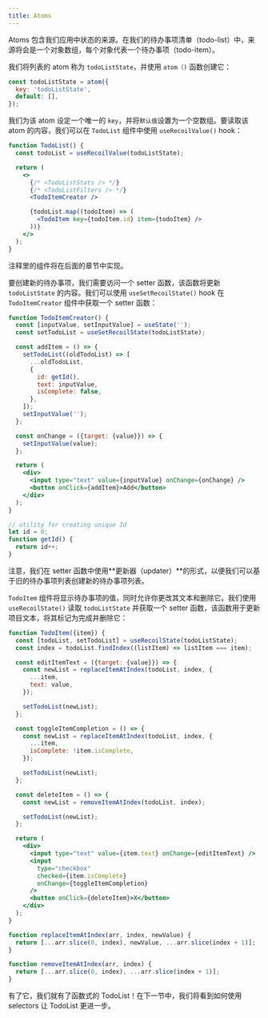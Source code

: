 ```yaml
---
title: Atoms
---
```


Atoms 包含我们应用中状态的来源。在我们的待办事项清单（todo-list）中，来源将会是一个对象数组，每个对象代表一个待办事项（todo-item）。

我们将列表的 atom 称为 `todoListState`，并使用 `atom（)` 函数创建它：

```javascript
const todoListState = atom({
  key: 'todoListState',
  default: [],
});
```

我们为该 atom 设定一个唯一的 `key`，并将`默认值`设置为一个空数组。要读取该 atom 的内容，我们可以在 `TodoList` 组件中使用 `useRecoilValue()` hook：

```jsx
function TodoList() {
  const todoList = useRecoilValue(todoListState);

  return (
    <>
      {/* <TodoListStats /> */}
      {/* <TodoListFilters /> */}
      <TodoItemCreator />

      {todoList.map((todoItem) => (
        <TodoItem key={todoItem.id} item={todoItem} />
      ))}
    </>
  );
}
```

注释里的组件将在后面的章节中实现。

要创建新的待办事项，我们需要访问一个 setter 函数，该函数将更新 `todoListState` 的内容。我们可以使用 `useSetRecoilState()` hook 在 `TodoItemCreator` 组件中获取一个 setter 函数：

```jsx
function TodoItemCreator() {
  const [inputValue, setInputValue] = useState('');
  const setTodoList = useSetRecoilState(todoListState);

  const addItem = () => {
    setTodoList((oldTodoList) => [
      ...oldTodoList,
      {
        id: getId(),
        text: inputValue,
        isComplete: false,
      },
    ]);
    setInputValue('');
  };

  const onChange = ({target: {value}}) => {
    setInputValue(value);
  };

  return (
    <div>
      <input type="text" value={inputValue} onChange={onChange} />
      <button onClick={addItem}>Add</button>
    </div>
  );
}

// utility for creating unique Id
let id = 0;
function getId() {
  return id++;
}
```

注意，我们在 setter 函数中使用**更新器（updater）**的形式，以便我们可以基于旧的待办事项列表创建新的待办事项列表。

`TodoItem` 组件将显示待办事项的值，同时允许你更改其文本和删除它。我们使用 `useRecoilState()` 读取 `todoListState` 并获取一个 setter 函数，该函数用于更新项目文本，将其标记为完成并删除它：

```jsx
function TodoItem({item}) {
  const [todoList, setTodoList] = useRecoilState(todoListState);
  const index = todoList.findIndex((listItem) => listItem === item);

  const editItemText = ({target: {value}}) => {
    const newList = replaceItemAtIndex(todoList, index, {
      ...item,
      text: value,
    });

    setTodoList(newList);
  };

  const toggleItemCompletion = () => {
    const newList = replaceItemAtIndex(todoList, index, {
      ...item,
      isComplete: !item.isComplete,
    });

    setTodoList(newList);
  };

  const deleteItem = () => {
    const newList = removeItemAtIndex(todoList, index);

    setTodoList(newList);
  };

  return (
    <div>
      <input type="text" value={item.text} onChange={editItemText} />
      <input
        type="checkbox"
        checked={item.isComplete}
        onChange={toggleItemCompletion}
      />
      <button onClick={deleteItem}>X</button>
    </div>
  );
}

function replaceItemAtIndex(arr, index, newValue) {
  return [...arr.slice(0, index), newValue, ...arr.slice(index + 1)];
}

function removeItemAtIndex(arr, index) {
  return [...arr.slice(0, index), ...arr.slice(index + 1)];
}
```

有了它，我们就有了函数式的 TodoList！在下一节中，我们将看到如何使用 selectors 让 TodoList 更进一步。
